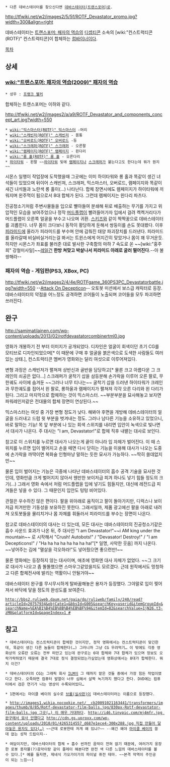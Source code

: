  * 다른 데바스테이터를 찾으신다면 [[데바스테이터(트랜스포머)]]로.

http://tfwiki.net/w2/images2/5/5f/ROTF_Devastator_promo.jpg?width=300&align=right

데바스테이터는 [[트랜스포머: 패자의 역습]]의 [[디셉티콘]] 소속의 [wiki:"컨스트럭티콘(ROTF)" 컨스트럭티콘]이 합체하는 [[컴바이너]]이다.

[[목차]]

== 상세 ==
=== [[wiki:"트랜스포머: 패자의 역습(2009)" 패자의 역습]] ===
 * 성우 : [[프랭크 웰커]]

합체하는 트랜스포머는 이하와 같다.

http://tfwiki.net/w2/images2/a/a9/ROTF_Devastator_and_components_concept_art.jpg?width=550
 * [[wiki:"믹스마스터(ROTF)" 믹스마스터]] -머리
 * [[wiki:"스캐빈저(ROTF)" 스캐빈저]] - 몸통
 * [[wiki:"오버로드(ROTF)" 오버로드]] -등
 * [[wiki:"스크래퍼(ROTF)" 스크래퍼]] - 오른팔
 * [[wiki:"램페이지(ROTF)" 램페이지]] - 왼다리
 * [[wiki:"롱 홀(ROTF)" 롱 홀]] - 오른다리
 * [[하이타워]] - 왼팔 ~~[[하이타워]] 및에 [[램페이지]]나 [[스크래퍼]]가 붙는다고도 한다는데 뭐가 뭔지~~

시몬스 일행이 작업장에 도착했을때 그곳에는 이미 하이타워와 롱 홀과 똑같이 생긴 녀석들이 있었으며 뒤이어 스캐빈져, 스크래퍼, 믹스마스터, 오버로드, 램페이지와 똑같이 새긴 녀석들과 노란색 롱 홀이(…) 나타난다. 합체 장면시에도 렘페이지가 하이타워에 끼워지며 왼주먹이 됨으로서 8대 합체가 된다. 그런데 렘페이지는 왼다리 파츠다.

진공청소기처럼 주변사물들을 입으로 빨아들여 분쇄해 뒤로 배출하는 무기를 가지고 위압적인 모습을 보여주었으나 정작 [[머드플랩]]이 빨려들어가자 입에서 걸려 켁켁거리다가 머드플랩이 오른쪽 얼굴을 부수고 나오며 귀환. [[스키즈]]와 같이 짝짝꿍으로 데바스테이터를 괴롭힌다. 너무 몸이 크다보니 동작이 황당하게 둔해서 쌍둥이를 손도 못대봤다.  이후 [[피라미드]]에 올라가 피라미드를 부수며 안에 감춰진 태양 파괴장치를 드러낸다. 피라미드를 올라갈때 비실비실거리는걸 봐서는 트윈스에게 어지간히 맞았거나 몸이 꽤 무거운듯. 하지만 시몬스가 좌표를 불러준 대로 발사한 구축함의 마하 7 속도로 쏜 ~~[wiki:"홍주희" 강철미사일]~~[[레일건]] '''한방 쳐맞고 박살나서 피라미드 아래로 굴러 떨어진다'''.--아 불쌍해라--

=== 패자의 역습 - 게임판(PS3, XBox, PC) ===
http://tfwiki.net/w2/images2/4/4e/ROTFgame_360PS3PC_Devastatorbattle.jpg?width=550
--[[진격의 거인|Attack On Decepticon]]--
오토봇 미션에서 보스급 캐릭터로 등장. 데바스테이터의 약점을 어느정도 공격하면 코어들이 노출되며 코어들을 모두 파괴하면 쓰러진다.


== 완구 ==
http://samimatilainen.com/wp-content/uploads/2013/02/rotfdevastatorcombinertml0.jpg

영화가 개봉하기 전 부터 이미지가 공개되었다. 디자인은 얼굴이 회색이던 초기 CG를 모티브로 디자인되었으며[* 이 때문에 구매 후 얼굴을 붉은색으로 도색한 사람들도 여러 있는 상태.], 컨스트럭티콘 멤버가 영화와는 달리 여섯으로 이루어져있다. 

변형 과정은 스캐빈저가 펼쳐져 상반신과 골반을 담당하고[* 물론 크고 아름다운 그 크레인의 쇠공은 없다…] 스크래퍼가 굴착기 삽을 삼등분해 손가락을 이루어 오른 팔로, 무한궤도 사이에 숨겨둔 ~~그러나 너무 티나는~~ 굴착기 삽을 드러낸 하이타워가 크레인과 무한궤도를 접어서 왼 팔로, 롱하울과 램페이지가 펼쳐져 각각 오른 다리와 왼 다리가 된다. 그리고 마지막으로 합체하는 것이 믹스마스터. ~~부분부분을 묘사해놓고 보자면 파워레인저같은 전대물의 합체 장면이 연상된다.~~

믹스마스터는 여섯 중 가장 변형 정도가 낮다. 해봐야 후면을 개방해 데바스테이터의 얼굴을 드러내고 드럼 윗 부분을 벗겨내는 정도. 그러나 남다른 기능을 소유하고 있었으니, 바로 말하는 기능! 목 앞 부분에 나 있는 회색 스위치를 내리면 입안이 녹색으로 빛나면서 대사가 나온다. 주 대사는 "I am, Devastator!"로 합체 직후 내뱉는 대사로 보인다.

참고로 이 스위치를 누르면 대사가 나오는게 끝이 아니라 입 자체가 벌어진다. 이 때 스위치를 누르면 입이 벌어지고 손을 떼면 다시 닫히는 기능을 이용해 대사가 나오는 도중에 손가락을 까딱이면 복화술 인형마냥 말하는 듯한 묘사가 가능하다. ~~딱히 쓸데없지만~~ 

물론 입이 벌어지는 기능은 극중에 나타난 데바스테이터의 흡수 공격 기술을 묘사한 것인데, 영화만큼 크게 벌어지지 않아서 웬만한 보이저급 피겨 하나도 넣기 힘들 정도의 크기(…) 그래서 영화 속에서 처럼 머드플랩을 입에 넣기도 힘들지만, 대신에 레전드급 피겨들은 넣을 수 있다. 그 때문인지 입안도 텅텅 비어있다.

관절은 우수하진 않은 편이다. 팔을 위아래로 움직이고 팔이 돌아가지만, 디럭스나 보이저급 피겨만한 기동성을 보유하진 못한다. 그래서일까, 제품 광고에선 팔을 아래로 내려쳐 오토봇들을 물리치거나 몸 자체를 휘둘러서 피라미드를 부수는 장면이 나온다.

참고로 데바스테이터의 대사는 더 있는데, 모든 대사는 데바스테이터의 진공청소기같은 흡수 사운드 효과가 나온 뒤, 주 대사인 "I am Devastator!"~~i AM king under the mountain~~ 로 시작해서 "Crush! Autobots!" / "Devasator! Destroy!" / "I am Decepticons!" / "Ha ha ha ha ha ha ha ha!"[* 일명, 사악한 웃음] 까지 나온다. ~~넣어주는 김에 "멸살을 각오하라!"도 넣어줬으면 좋으련만!~~

물론 영화에는 등장하지 않는 대사이며, 애초에 영화엔 대사 자체가 없었다. ~~그 크기로 대사가 나오고 좀 똘똘했으면 스마우그같았을지도 모르겠다. 근데 원작에서도 멍청하고 다른 합체전사에 발리는 역활이니 안될거야~~

데바스테이터 완구를 무시무시하게 탈바꿈해놓은 용자가 등장했다. 그야말로 입이 찢어져서 바닥에 닿을 정도의 완성도를 보여준다.
 [[http://bbs2.ruliweb.daum.net/gaia/do/ruliweb/family/240/read?articleId=20757934&objCate1=&bbsId=G005&searchKey=userid&itemGroupId=&searchName=%EA%B1%B4%EB%8B%B4%EB%BF%94&itemId=82&searchValue=1jN26.t3-zM0&platformId=&pageIndex=1 #]]
== 참고 ==
 * 데바스테이터는 컨스트럭티콘이 합체한 것이지만, 정작 영화에서는 컨스트럭티콘이 맞긴한데, 똑같이 생긴 다른 놈들이 합체한다(…) 그러니까 그냥 CG 우려먹기… 이 밖에도 각종 영화상의 오류란 오류는 전부 떠안고 있는데 완구로는 6대 합체와 7대 합체가 있으며 정보도 오락가락하였기 때문에 결국 7대로 정식 결정되었는가싶었는데 영화상에서는 8대가 합체한다. 뭐지 이건?

 * 데바스테이터의 CG는 그래픽 회사 [[ILM]]이 그 때까지 맡은 것들 중에서 가장 힘든 작업이였다고 한다. 오죽하면 컴퓨터 발열이 너무 심해서 살짝 녹기까지 했다고 한다. DVD에는 컴퓨터에서 검은 연기가 나는 영상이 수록되어있다…

 * 1편에서는 마이클 베이의 실수로 [[브롤(실사판)]]이 데바스테이터라는 이름으로 등장했다.

 * [[http://images1.wikia.nocookie.net/__cb20091021163441/transformers/images/thumb/8/85/Rotf-devastator-film-balls.jpg/830px-Rotf-devastator-film-balls.jpg 그곳(…) 이 매우 거대하다]]. [[http://i46.tinypic.com/mj4mfr.jpg 완구에서 묘사 안했다고]] [[http://cdn.gs.uproxx.com/wp-content/uploads/2010/01/4265314557_d687e1ece4-300x288.jpg 직접 만들어 달아놓은 용자도 있다(…)]] ~~근데 로봇한테 저게 왜 있냐?~~ --왜긴 왜야 [[마이클 베이]]의 쓸데 없는 성적 드립이지--

 * 여담이지만, 데바스테이터의 합체 + 흡수 씬까진 음악이 전혀 없기 때문에, 여러가지 웅장한 로봇 용자물(?)음악이랑 같이 플레이 해본다면 완전 색 다른 느낌의 데바스테이터를 볼수 있다.[* 예를 들자면, 제네식 가오가이가의 파이널 퓨전 테마. ~~본격 악역이 주인공이 되는 느낌~~]
